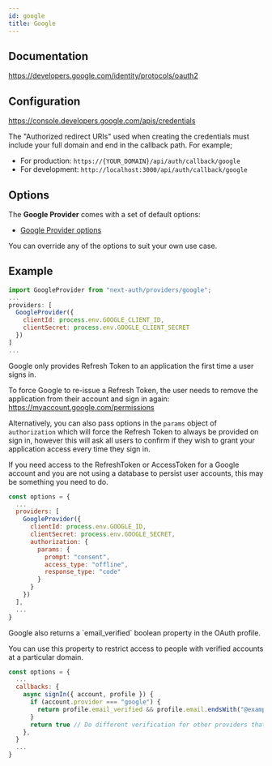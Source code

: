 ```yaml
---
id: google
title: Google
---
```



## Documentation

https://developers.google.com/identity/protocols/oauth2

## Configuration

https://console.developers.google.com/apis/credentials

The "Authorized redirect URIs" used when creating the credentials must include your full domain and end in the callback path. For example;

- For production: `https://{YOUR_DOMAIN}/api/auth/callback/google`
- For development: `http://localhost:3000/api/auth/callback/google`

## Options

The **Google Provider** comes with a set of default options:

- [Google Provider options](https://github.com/nextauthjs/next-auth/blob/main/packages/next-auth/src/providers/google.ts)

You can override any of the options to suit your own use case.

## Example

```js
import GoogleProvider from "next-auth/providers/google";
...
providers: [
  GoogleProvider({
    clientId: process.env.GOOGLE_CLIENT_ID,
    clientSecret: process.env.GOOGLE_CLIENT_SECRET
  })
]
...
```

<Callout type="warning">
Google only provides Refresh Token to an application the first time a user signs in.

To force Google to re-issue a Refresh Token, the user needs to remove the application from their account and sign in again:
https://myaccount.google.com/permissions

Alternatively, you can also pass options in the `params` object of `authorization` which will force the Refresh Token to always be provided on sign in, however this will ask all users to confirm if they wish to grant your application access every time they sign in.

If you need access to the RefreshToken or AccessToken for a Google account and you are not using a database to persist user accounts, this may be something you need to do.

```js
const options = {
  ...
  providers: [
    GoogleProvider({
      clientId: process.env.GOOGLE_ID,
      clientSecret: process.env.GOOGLE_SECRET,
      authorization: {
        params: {
          prompt: "consent",
          access_type: "offline",
          response_type: "code"
        }
      }
    })
  ],
  ...
}
```

</Callout>

<Callout>
Google also returns a `email_verified` boolean property in the OAuth profile.

You can use this property to restrict access to people with verified accounts at a particular domain.

```js
const options = {
  ...
  callbacks: {
    async signIn({ account, profile }) {
      if (account.provider === "google") {
        return profile.email_verified && profile.email.endsWith("@example.com")
      }
      return true // Do different verification for other providers that don't have `email_verified`
    },
  }
  ...
}
```

</Callout>
